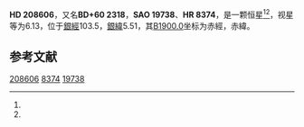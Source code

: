 {{Starbox begin
| name = HD 208606
}}
{{Starbox observe
| epoch = [[J2000.0|J2000.0]]
| constell = {{星座名待查}}<ref name=SIMBAD>{{cite web
 | url=http://simbad.u-strasbg.fr/simbad/sim-id?Ident=HR+8374
 | title =Pulsating variable Star
 | publisher=Centre de Données astronomiques de Strasbourg
 | work=SIMBAD
 | accessdate=2012-07-13}}</ref><ref name=DATA>{{cite web
 | url=http://vizier.u-strasbg.fr/viz-bin/VizieR-5?-out.add=.&-source=5050&-corr=PK=HR&-out.max=9999&HR=8374
 | title=VizieR Detailed Page
 | accessdate=2012-07-13
 | archive-date=2016-03-05
 | archive-url=https://web.archive.org/web/20160305032146/http://vizier.u-strasbg.fr/viz-bin/VizieR-5?-out.add=.&-source=5050&-corr=PK=HR&-out.max=9999&HR=8374
 | dead-url=no
 }}</ref>
| 星官 = 
| ra = {{RA|21|55|20.7}}<ref name=SIMBAD /><ref name=DATA />
| dec = {{DEC|+61|32|31}}<ref name=SIMBAD /><ref name=DATA />
| appmag_v = 6.13<ref name=SIMBAD /><ref name=DATA />
}}
{{Starbox character
| class = G8Ib<ref name=SIMBAD /><ref name=DATA />
| b-v = 1.6<ref name=SIMBAD /><ref name=DATA />
| u-b = 1.62<ref name=SIMBAD /><ref name=DATA />
| r-i = <ref name=SIMBAD /><ref name=DATA />
| variable = 
}}
{{Starbox astrometry
| radial_v = 1.62
| prop_mo_ra = -32
| parallax = 
| p_error = 
}}
{{Starbox catalog
| names =BD+60 2318，[[SAO星表|SAO]] 19738，[[HD星表|HD]] 208606，[[HR星表|HR]] 8374}}
{{Starbox reference |Simbad=HR+8374}}
{{Starbox end}}

'''HD 208606'''，又名'''BD+60 2318'''，'''SAO 19738'''、'''HR 8374'''，是一颗恒星<ref name=SIMBAD /><ref name=DATA />，视星等为6.13，位于[[銀道座標系|銀經]]103.5，[[銀道座標系|銀緯]]5.51，其[[B1900.0|B1900.0]]坐标为赤經{{RA|21|52|20.9}}，赤緯{{DEC|+61|5.51|2}}。

== 参考文献 ==
{{reflist}}

{{star-stub}}

[[Category:HD和HDE天體|208606]]
[[Category:HR天體|8374]]
[[Category:SAO天體|19738]]